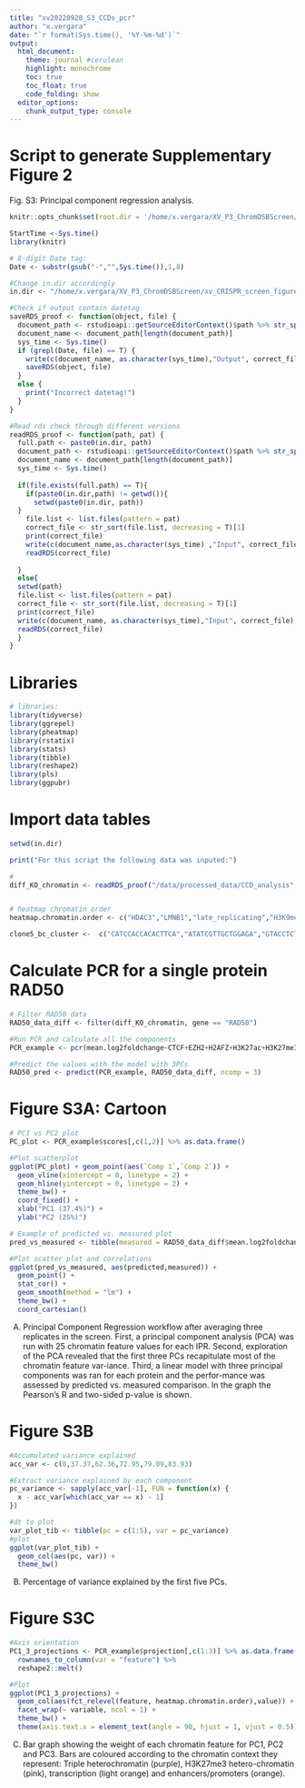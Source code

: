 ```yaml
---
title: "xv20220928_S3_CCDs_pcr"
author: "x.vergara"
date: "`r format(Sys.time(), '%Y-%m-%d')`"
output:
  html_document:
    theme: journal #cerulean
    highlight: monochrome
    toc: true
    toc_float: true
    code_folding: show
  editor_options:
    chunk_output_type: console
---
```

# Script to generate Supplementary Figure 2

Fig. S3: Principal component regression analysis.

```r
knitr::opts_chunk$set(root.dir = '/home/x.vergara/XV_P3_ChromDSBScreen/xv_CRISPR_screen_figures/rmarkdown/xv20210920_paper_scripts/short_version/knit_html/')

StartTime <-Sys.time()
library(knitr)

# 8-digit Date tag:
Date <- substr(gsub("-","",Sys.time()),1,8)

#Change in.dir accordingly
in.dir <- "/home/x.vergara/XV_P3_ChromDSBScreen/xv_CRISPR_screen_figures/"

#Check if output contain datetag
saveRDS_proof <- function(object, file) {
  document_path <- rstudioapi::getSourceEditorContext()$path %>% str_split(pattern = "/") %>% unlist()
  document_name <- document_path[length(document_path)]
  sys_time <- Sys.time()
  if (grepl(Date, file) == T) {
    write(c(document_name, as.character(sys_time),"Output", correct_file), file = paste0(in.dir,"log"), ncolumns = 4, sep = "\t", append = T)
    saveRDS(object, file)
  }
  else {
    print("Incorrect datetag!")
  }
}

#Read rds check through different versions
readRDS_proof <- function(path, pat) {
  full.path <- paste0(in.dir, path)
  document_path <- rstudioapi::getSourceEditorContext()$path %>% str_split(pattern = "/") %>% unlist()
  document_name <- document_path[length(document_path)]
  sys_time <- Sys.time()
  
  if(file.exists(full.path) == T){
    if(paste0(in.dir,path) != getwd()){
      setwd(paste0(in.dir, path))
  }
    file.list <- list.files(pattern = pat)
    correct_file <- str_sort(file.list, decreasing = T)[1]
    print(correct_file)
    write(c(document_name,as.character(sys_time) ,"Input", correct_file), file = paste0(in.dir,"log"), ncolumns = 4, sep = "\t", append = T)
    readRDS(correct_file)
    
  }
  else{
  setwd(path)
  file.list <- list.files(pattern = pat)
  correct_file <- str_sort(file.list, decreasing = T)[1]
  print(correct_file)
  write(c(document_name, as.character(sys_time),"Input", correct_file),file = paste0(in.dir,"log"), ncolumns = 4, sep = "\t", append = T)
  readRDS(correct_file)
  }
}
```


# Libraries
```r
# libraries:
library(tidyverse)
library(ggrepel)
library(pheatmap)
library(rstatix)
library(stats)
library(tibble)
library(reshape2)
library(pls)
library(ggpubr)
```

# Import data tables
```r
setwd(in.dir)

print("For this script the following data was inputed:")

#
diff_KO_chromatin <- readRDS_proof("/data/processed_data/CCD_analysis","differentials_chromatin_KO")


# heatmap chromatin order
heatmap.chromatin.order <- c("HDAC3","LMNB1","late_replicating","H3K9me2","H3K9me3","HDAC1","EZH2","H3K27me3","CTCF","SMC3","m5C","HDAC2","POL2","POL2AS2","H3K36me3","TTseq","Dam","H3K79me2","H2AFZ","DNAse","H3K4me3","H4K5acK8ac","H3K4me1","H3K27ac","H3K4me2")

clone5_bc_cluster <-  c("CATCCACCACACTTCA","ATATCGTTGCTGGAGA","GTACCTCTCGATAGTG","TCTTTTGAGGAGCTGA","CATTTCTGATCAATAA","TGGCCAATATTTGTCT","ACTGTCGAGTTGTCCG","GAGCGCGTCACCGGGT","GCGCACCCTTTAATTG","ACCCCTAAAGGCGCTG","CGGCCTGAAGGTCAGG","AGAAAATAATATGACG","TTGAACGCGGGCTCGG","CCGGGGACGTATGCAC","GCTAACATCACGAATC","ATACTATATTTAACGG","TATGGCTGTCGGGTAG","AGGGCGTAAAATATTT","TGTCCCTTAGTACTTT")
```

# Calculate PCR for a single protein RAD50
```r
# Filter RAD50 data
RAD50_data_diff <- filter(diff_KO_chromatin, gene == "RAD50")

#Run PCR and calculate all the components
PCR_example <- pcr(mean.log2foldchange~CTCF+EZH2+H2AFZ+H3K27ac+H3K27me3+H3K36me3+H3K4me1+H3K4me2+H3K4me3+H3K79me2+H3K9me2+H3K9me3+H4K5acK8ac+HDAC1+HDAC2+HDAC3+POL2+POL2AS2+SMC3+LMNB1+Dam+DNAse+m5C+late_replicating+TTseq, data=RAD50_data_diff , validation="CV") #Run principal component regression

#Predict the values with the model with 3PCs
RAD50_pred <- predict(PCR_example, RAD50_data_diff, ncomp = 3) 
```


# Figure S3A: Cartoon
```r
# PC1 vs PC2 plot
PC_plot <- PCR_example$scores[,c(1,2)] %>% as.data.frame()

#Plot scatterplot
ggplot(PC_plot) + geom_point(aes(`Comp 1`,`Comp 2`)) +
  geom_vline(xintercept = 0, linetype = 2) +
  geom_hline(yintercept = 0, linetype = 2) +
  theme_bw() +
  coord_fixed() +
  xlab("PC1 (37.4%)") +
  ylab("PC2 (25%)")

# Example of predicted vs. measured plot
pred_vs_measured <- tibble(measured = RAD50_data_diff$mean.log2foldchange, predicted = as.numeric(RAD50_pred)) #Set dataframe

#Plot scatter plot and correlations
ggplot(pred_vs_measured, aes(predicted,measured)) + 
  geom_point() +
  stat_cor() +
  geom_smooth(method = "lm") +
  theme_bw() +
  coord_cartesian()

```
A) Principal Component Regression workflow after averaging three replicates in the screen. First, a principal component analysis (PCA) was run with 25 chromatin feature values for each IPR. Second, exploration of the PCA revealed that the first three PCs recapitulate most of the chromatin feature var-iance. Third, a linear model with three principal components was ran for each protein and the perfor-mance was assessed by predicted vs. measured comparison. In the graph the Pearson’s R and two-sided p-value is shown. 


# Figure S3B
```r
#Accumulated variance explained
acc_var <- c(0,37.37,62.36,72.95,79.09,83.93)

#Extract variance explained by each component
pc_variance <- sapply(acc_var[-1], FUN = function(x) {
  x - acc_var[which(acc_var == x) - 1]
})

#dt to plot
var_plot_tib <- tibble(pc = c(1:5), var = pc_variance)
#plot
ggplot(var_plot_tib) +
  geom_col(aes(pc, var)) +
  theme_bw()
```
B) Percentage of variance explained by the first five PCs. 

# Figure S3C
```r
#Axis orientation
PC1_3_projections <- PCR_example$projection[,c(1:3)] %>% as.data.frame() %>% 
  rownames_to_column(var = "feature") %>%
  reshape2::melt()

#Plot
ggplot(PC1_3_projections) +
  geom_col(aes(fct_relevel(feature, heatmap.chromatin.order),value)) +
  facet_wrap(~ variable, ncol = 1) +
  theme_bw() +
  theme(axis.text.x = element_text(angle = 90, hjust = 1, vjust = 0.5))
```
C) Bar graph showing the weight of each chromatin feature for PC1, PC2 and PC3. Bars are coloured according to the chromatin context they represent: Triple heterochromatin (purple), H3K27me3 hetero-chromatin (pink), transcription (light orange) and enhancers/promoters (orange).

